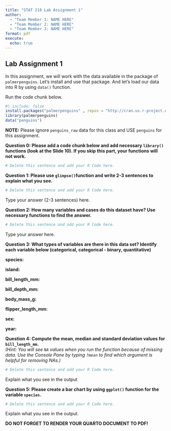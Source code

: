 ```yaml
---
title: "STAT 218 Lab Assignment 1"
author: 
  - "Team Member 1: NAME HERE"
  - "Team Member 2: NAME HERE"
  - "Team Member 3: NAME HERE"
format: pdf
execute:
  echo: true
---
```



## Lab Assignment 1

In this assignment, we will work with the data available in the package of `palmerpenguins`. Let's install and use that package. And let's load our data into R by using `data()` function.

Run the code chunk below. 

```r
#| include: false
install.packages("palmerpenguins" , repos = "http://cran.us.r-project.org")
library(palmerpenguins)
data("penguins") 
```

**NOTE:** Please ignore `penguins_raw` data for this class and USE `penguins` for this assignment.

**Question 0: Please add a code chunk below and add necessary `library()` functions (look at the Slide 10). If you skip this part, your functions will not work.**

```r

# Delete this sentence and add your R Code here. 

```

**Question 1: Please use `glimpse()`function and write 2-3 sentences to explain what you see.**


```r

# Delete this sentence and add your R Code here. 

```


Type your answer (2-3 sentences) here.


**Question 2: How many variables and cases do this dataset have? Use necessary functions to find the answer.**

```r

# Delete this sentence and add your R Code here. 

```


Type your answer here.


**Question 3: What types of variables are there in this data set? Identify each variable below (categorical, categorical - binary, quantitative)**

**species:**

**island:**

**bill_length_mm:**

**bill_depth_mm:**

**body_mass_g:**

**flipper_length_mm:**

**sex:**

**year:**


**Question 4: Compute the mean, median and standard deviation values for `bill_length_mm`.**  
*(Hint: You will see `NA` values when you run the function because of missing data. Use the Console Pane by typing `?mean` to find which argument is helpful for removing NAs.)*


```r

# Delete this sentence and add your R Code here. 

```

Explain what you see in the output

**Question 5: Please create a bar chart by using `ggplot()` function for the variable `species`.**


```r

# Delete this sentence and add your R Code here. 

```

Explain what you see in the output.

**DO NOT FORGET TO RENDER YOUR QUARTO DOCUMENT TO PDF!**